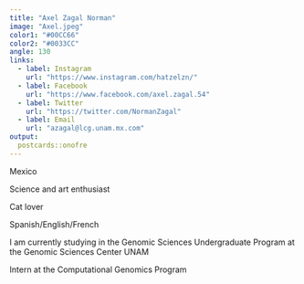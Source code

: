 ```yaml
---
title: "Axel Zagal Norman"
image: "Axel.jpeg"
color1: "#00CC66"
color2: "#0033CC"
angle: 130
links:
  - label: Instagram
    url: "https://www.instagram.com/hatzelzn/"
  - label: Facebook
    url: "https://www.facebook.com/axel.zagal.54"
  - label: Twitter
    url: "https://twitter.com/NormanZagal"
  - label: Email
    url: "azagal@lcg.unam.mx.com"
output:
  postcards::onofre
---
```


Mexico

Science and art enthusiast

Cat lover

Spanish/English/French

I am currently studying in the Genomic Sciences Undergraduate Program at the 
Genomic Sciences Center UNAM

Intern at the Computational Genomics Program 

